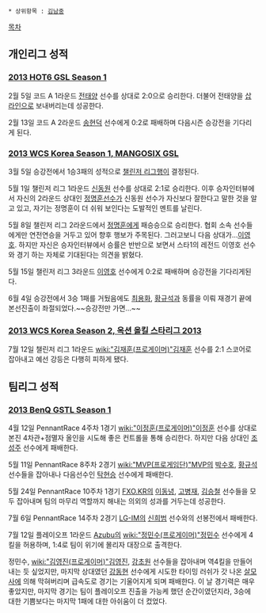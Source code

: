  * 상위항목 : [[김남중]]

[[목차]]

== 개인리그 성적 ==
=== [[2013 HOT6 GSL Season 1]] ===
2월 5일 코드 A 1라운드 [[전태양]] 선수를 상대로 2:0으로 승리한다. 더불어 전태양을 [[삽라인]]으로 보내버리는데 성공한다.

2월 13일 코드 A 2라운드 [[송현덕]] 선수에게 0:2로 패배하며 다음시즌 승강전을 기다리게 된다.
=== [[2013 WCS Korea Season 1, MANGOSIX GSL]] ===
3월 5일 승강전에서 1승3패의 성적으로 [[챌린저 리그]]행이 결정된다.

5월 1일 챌린저 리그 1라운드 [[신동원]] 선수를 상대로 2:1로 승리한다. 이후 승자인터뷰에서 자신의 2라운드 상대인 [[정명훈]]선수가 신동원 선수가 자신보다 잘한다고 말한 것을 알고 있고, 자기는 정명훈이 더 쉬워 보인다는 도발적인 멘트를 날린다.

5월 8일 챌린저 리그 2라운드에서 [[정명훈]]에게 패승승으로 승리한다. 협회 소속 선수들에게만 연전연승을 거두고 있어 향후 행보가 주목된다. 그러고보니 다음 상대가...[[이영호]]. 하지만 자신은 승자인터뷰에서 승률은 반반으로 보면서 스타1의 레전드 이영호 선수와 경기 하는 자체로 기대된다는 의견을 밝혔다.

5월 15일 챌린저 리그 3라운드 [[이영호]] 선수에게 0:2로 패배하며 승강전을 기다리게된다.

6월 4일 승강전에서 3승 1패를 거뒀음에도 [[최용화]], [[황규석]]과 동률을 이뤄 재경기 끝에 본선진출이 좌절되었다.~~승강전만 가면...~~
=== [[2013 WCS Korea Season 2, 옥션 올킬 스타리그 2013]] ===
7월 12일 챌린저 리그 1라운드 [[wiki:"김재훈(프로게이머)"김재훈]] 선수를 2:1 스코어로 잡아내고 예선 강등은 다행히 피하게 됐다.
== 팀리그 성적 ==
=== [[2013 BenQ GSTL Season 1]] ===
4월 12일 PennantRace 4주차 1경기 [[wiki:"이정훈(프로게이머)"이정훈]] 선수를 상대로 본진 4차관+점멸자 올인을 시도해 좋은 컨트롤을 통해 승리한다. 하지만 다음 상대인 [[조성주]] 선수에게 패배한다.

5월 11일 PennantRace 8주차 2경기 [[wiki:"MVP(프로게임단)"MVP]]의 [[박수호]], [[황규석]] 선수들을 잡아내나 다음선수인 [[탁현승]] 선수에게 패배한다.

5월 24일 PennantRace 10주차 1경기 [[FXO.KR]]의 [[이동녕]], [[고병재]], [[김승철]] 선수들을 모두 잡아내며 팀의 마무리 역할까지 해내는 의외의 성과를 거두는데 성공한다.

7월 6일 PennantRace 14주차 2경기 [[LG-IM]]의 [[신희범]] 선수와의 선봉전에서 패배한다.

7월 12일 플레이오프 1라운드 [[Azubu]]의 [[wiki:"정민수(프로게이머)"정민수]] 선수에게 4킬을 허용하며, 1:4로 팀이 위기에 몰리자 대장으로 출격한다. 

정민수, [[wiki:"김영진(프로게이머)"김영진]], [[강초원]] 선수들을 잡아내며 역4킬을 만들어내는 듯 싶었지만, 마지막 상대였던 [[강동현]] 선수에게 시도한 타이밍 러쉬가 갓 나온 [[살모사]]에 의해 막혀버리며 급속도로 경기는 기울어지게 되며 패배한다. 이 날 경기력은 매우 좋았지만, 마지막 경기는 팀이 플레이오프 진출을 가능케 했던 순간이였던지라, 3승에 대한 기쁨보다는 마지막 1패에 대한 아쉬움이 더 컸었다. 
